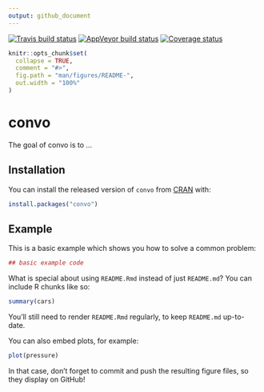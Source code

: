 ```yaml
---
output: github_document
---
```


<!-- README.md is generated from README.Rmd. Please edit that file -->

[![Travis build status](https://travis-ci.com/martakarass/convo.svg?branch=master)](https://travis-ci.com/martakarass/convo)
[![AppVeyor build status](https://ci.appveyor.com/api/projects/status/github/martakarass/convo?branch=master&svg=true)](https://ci.appveyor.com/project/martakarass/convo)
[![Coverage status](https://codecov.io/gh/martakarass/convo/branch/master/graph/badge.svg)](https://codecov.io/github/martakarass/convo?branch=master)

```r
knitr::opts_chunk$set(
  collapse = TRUE,
  comment = "#>",
  fig.path = "man/figures/README-",
  out.width = "100%"
)
```
# convo

The goal of convo is to ...

## Installation

You can install the released version of `convo` from [CRAN](https://CRAN.R-project.org) with:

``` r
install.packages("convo")
```

## Example

This is a basic example which shows you how to solve a common problem:

```r
## basic example code
```

What is special about using `README.Rmd` instead of just `README.md`? You can include R chunks like so:

```r
summary(cars)
```

You'll still need to render `README.Rmd` regularly, to keep `README.md` up-to-date.

You can also embed plots, for example:

```r
plot(pressure)
```

In that case, don't forget to commit and push the resulting figure files, so they display on GitHub!
